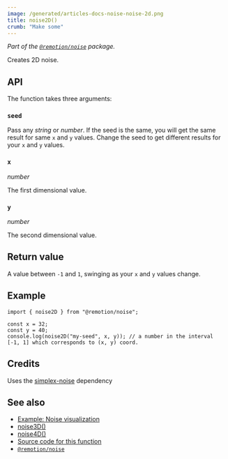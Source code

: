 ```yaml
---
image: /generated/articles-docs-noise-noise-2d.png
title: noise2D()
crumb: "Make some"
---
```


_Part of the [`@remotion/noise`](/docs/noise) package._

Creates 2D noise.

## API

The function takes three arguments:

### `seed`

Pass any _string_ or _number_. If the seed is the same, you will get the same result for same `x` and `y` values. Change the seed to get different results for your `x` and `y` values.

### `x`

_number_

The first dimensional value.

### `y`

_number_

The second dimensional value.

## Return value

A value between `-1` and `1`, swinging as your `x` and `y` values change.

## Example

```tsx twoslash
import { noise2D } from "@remotion/noise";

const x = 32;
const y = 40;
console.log(noise2D("my-seed", x, y)); // a number in the interval [-1, 1] which corresponds to (x, y) coord.
```

## Credits

Uses the [simplex-noise](https://www.npmjs.com/package/simplex-noise) dependency

## See also

- [Example: Noise visualization](/docs/noise-visualization)
- [noise3D()](/docs/noise/noise-3d)
- [noise4D()](/docs/noise/noise-4d)
- [Source code for this function](https://github.com/remotion-dev/remotion/blob/main/packages/noise/src/index.ts)
- [`@remotion/noise`](/docs/noise)
